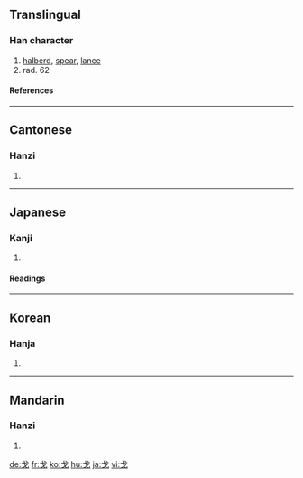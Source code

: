 ==Translingual==
{{Han stroke|[[Image:戈-torder.gif]]<br>Traditional stroke order<br>[[Image:戈-order.gif]]<br>Modern stroke order}}
===Han character===
{{Han char|rn=62|rad=戈|as=00|sn=4|four=5300<sub>0</sub>|canj=戈 (I)}}
# [[halberd]], [[spear]], [[lance]]
# rad. 62
====References====
{{Han ref|kx=0411.010|dkj=11530|dj=0752.050|hdz=21397.010|uh=6208|ud=25096|bh=A4E0|bd=42208}}
----

==Cantonese==
===Hanzi===
{{yue-hanzi|jyut=|y=gwo1}}
# {{defn|Cantonese}}
----
==Japanese==
===Kanji===
{{ja-kanji|grade=|rs=戈00}}
# {{defn|Japanese}} 
====Readings====
{{ja-readings|on=[[か]] (ka)|kun=[[ほこ]] (hoko)}}
----
==Korean==
===Hanja===
{{ko-hanja|hangeul=과|eumhun=|rv=gwa|mr=kwa|y=kwa}}
# {{defn|Korean}}
----
==Mandarin==
===Hanzi===
{{cmn-hanzi|pin=[[gē]] ([[ge1]]), [[hū]] ([[hu1]]), [[huī]] ([[hui1]]), [[xī]] ([[xi1]])|wg=ko<sup>1</sup>, hu<sup>1</sup>, hui<sup>1</sup>, hsi<sup>1</sup>}}
# {{defn|Mandarin}}

[[de:戈]]
[[fr:戈]]
[[ko:戈]]
[[hu:戈]]
[[ja:戈]]
[[vi:戈]]